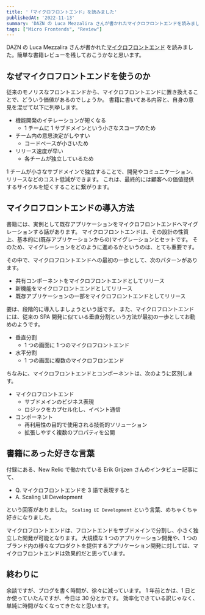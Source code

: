 ```yaml
---
title: '「マイクロフロントエンド」を読みました'
publishedAt: '2022-11-13'
summary: 'DAZN の Luca Mezzalira さんが書かれたマイクロフロントエンドを読みました。簡単な書籍レビューを残しておこうかなと思います。'
tags: ["Micro Frontends", "Review"]
---
```


DAZN の Luca Mezzalira さんが書かれた[マイクロフロントエンド](https://www.oreilly.co.jp/books/9784814400027/) を読みました。簡単な書籍レビューを残しておこうかなと思います。

## なぜマイクロフロントエンドを使うのか

従来のモノリスなフロントエンドから、マイクロフロントエンドに置き換えることで、どういう価値があるのでしょうか。
書籍に書いてある内容と、自身の意見を混ぜて以下に列挙します。

- 機能開発のイテレーションが短くなる
  - 1 チームに 1 サブドメインという小さなスコープのため
- チーム内の意思決定がしやすい
  - コードベースが小さいため
- リリース速度が早い
  - 各チームが独立しているため

1 チームが小さなサブドメインで独立することで、開発やコミュニケーション、リリースなどのコスト低減ができます。
これは、最終的には顧客への価値提供するサイクルを短くすることに繋がります。

## マイクロフロントエンドの導入方法

書籍には、実例として既存アプリケーションをマイクロフロントエンドへマイグレーションする話があります。
マイクロフロントエンドは、その設計の性質上、基本的に(既存アプリケーションからの)マイグレーションとセットです。
そのため、マイグレーションをどのように進めるかというのは、とても重要です。

その中で、マイクロフロントエンドへの最初の一歩として、次のパターンがあります。

- 共有コンポーネントをマイクロフロントエンドとしてリリース
- 新機能をマイクロフロントエンドとしてリリース
- 既存アプリケーションの一部をマイクロフロントエンドとしてリリース

要は、段階的に導入しましょうという話です。
また、マイクロフロントエンドには、従来の SPA 開発に似ている垂直分割という方法が最初の一歩としてお勧めのようです。

- 垂直分割
  - 1 つの画面に 1 つのマイクロフロントエンド
- 水平分割
  - 1 つの画面に複数のマイクロフロンエンド

ちなみに、マイクロフロントエンドとコンポーネントは、次のように区別します。

- マイクロフロントエンド
  - サブドメインのビジネス表現
  - ロジックをカプセル化し、イベント通信
- コンポーネント
  - 再利用性の目的で使用される技術的ソリューション
  - 拡張しやすく複数のプロパティを公開

## 書籍にあった好きな言葉

付録にある、New Relic で働かれている Erik Grijzen さんのインタビュー記事にて、

- Q. マイクロフロントエンドを 3 語で表現すると
- A. Scaling UI Development

という回答がありました。
`Scaling UI Development` という言葉、めちゃくちゃ好きになりました。

マイクロフロントエンドは、フロントエンドをサブドメインで分割し、小さく独立した開発が可能となります。
大規模な 1 つのアプリケーション開発や、1 つのブランド内の様々なプロダクトを提供するアプリケーション開発に対しては、マイクロフロントエンドは効果的だと思っています。

## 終わりに

余談ですが、ブログを書く時間が、徐々に減っています。
1 年前とかは、1 日とか使っていたんですが、今日は 30 分とかです。
効率化できている訳じゃなく、単純に時間がなくなってきたなと思います。

